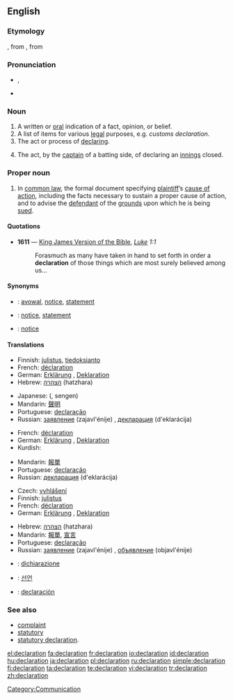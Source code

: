 ==English==
{{wikipedia}}

===Etymology===
{{ME.}} {{term|declaracion||declaration}}, from {{F.}} {{term|déclaration|lang=fr}}, from {{L.}} {{term|declarationem|lang=la}}

===Pronunciation===
* {{IPA|/ˌdɛklæˈreɪʃən/}}, {{SAMPA|/dEkl{"r\eIS@n/}}
* {{rhymes|eɪʃǝn}}

===Noun===
{{en-noun}}

# A written or [[oral]] indication of a fact, opinion, or belief.
# A list of items for various [[legal]] purposes, e.g. ''customs declaration.''
# The act or process of [[declare|declaring]].
# {{cricket}} The act, by the [[captain]] of a batting side, of declaring an [[innings]] closed.

===Proper noun===
{{en-proper noun}}

# {{legal}} In [[common law]], the formal document specifying [[plaintiff]]’s [[cause of action]], including the facts necessary to sustain a proper cause of action, and to advise the [[defendant]] of the [[grounds]] upon which he is being [[sued]].

====Quotations====
* '''1611''' — [[w:King James Version of the Bible|King James Version of the Bible]], ''[[s:Bible (King James)/Luke|Luke]] 1:1''
*: Forasmuch as many have taken in hand to set forth in order a '''declaration''' of those things which are most surely believed among us...

====Synonyms====
* {{sense|written or oral indication}}: [[avowal]], [[notice]], [[statement]]
* {{sense|list of items for legal purposes}}: [[notice]], [[statement]]
* {{sense|act or process of declaring}}: [[notice]]

====Translations====
{{trans-top|written or oral indication of a fact, opinion, or belief}}
* Finnish: [[julistus]], [[tiedoksianto]]
* French: [[déclaration]] {{f}}
* German: [[Erklärung]] {{f}}, [[Deklaration]] {{f}}
* Hebrew: [[הצהרה]] (hatzhara) {{f}}
{{trans-mid}}
* Japanese: {{Jpan|[[宣言]]}} ({{Jpan|[[せんげん]]}}, sengen)
* Mandarin: [[聲明]]
* Portuguese: [[declaração]]
* Russian: [[заявление]] (zajavl'énije) {{n}}, [[декларация]] (d'eklarácija) {{f}}
{{trans-bottom}}

{{trans-top|list of items for various legal purposes}}
* French: [[déclaration]] {{f}}
* German: [[Erklärung]] {{f}}, [[Deklaration]] {{f}}
* Kurdish: {{KUchar|[[به‌یان]]}}
{{trans-mid}}
* Mandarin: [[報單]]
* Portuguese: [[declaração]]
* Russian: [[декларация]] (d'eklarácija) {{f}}
{{trans-bottom}}

{{trans-top|act or process of declaring}}
* Czech: [[vyhlášení]] {{n}}
* Finnish: [[julistus]]
* French: [[déclaration]] {{f}}
* German: [[Erklärung]] {{f}}, [[Deklaration]] {{f}}
{{trans-mid}}
* Hebrew: [[הצהרה]] (hatzhara) {{f}}
* Mandarin: [[報單]], [[宣言]]
* Portuguese: [[declaração]]
* Russian: [[заявление]] (zajavl'énije) {{n}}, [[объявление]] (objavl'énije) {{n}}
{{trans-bottom}}

{{trans-top|(cricket) act, by the captain of a batting side, of declaring an innings closed}}
{{trans-mid}}
{{trans-bottom}}

{{checktrans-top}}
* {{ttbc|Italian}}: [[dichiarazione]] {{f}}
* {{ttbc|Korean}}: [[선언]]
{{checktrans-mid}}
* {{ttbc|Spanish}}: [[declaración]] {{f}}
{{checktrans-bottom}}

===See also===
* [[complaint]]
* [[statutory]]
* [[statutory declaration]].

[[Category:Communication]]

[[el:declaration]]
[[fa:declaration]]
[[fr:declaration]]
[[io:declaration]]
[[id:declaration]]
[[hu:declaration]]
[[ja:declaration]]
[[pl:declaration]]
[[ru:declaration]]
[[simple:declaration]]
[[fi:declaration]]
[[ta:declaration]]
[[te:declaration]]
[[vi:declaration]]
[[tr:declaration]]
[[zh:declaration]]